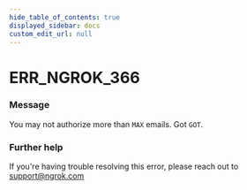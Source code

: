 ```yaml
---
hide_table_of_contents: true
displayed_sidebar: docs
custom_edit_url: null
---
```



# ERR_NGROK_366

### Message

You may not authorize more than `MAX` emails. Got `GOT`.

### Further help

If you're having trouble resolving this error, please reach out to [support@ngrok.com](mailto:support@ngrok.com?subject=Help%20with%20ERR_NGROK_366)

<ErrorDetails error="err_ngrok_366" />
